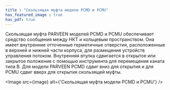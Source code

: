 ```yaml
---
title : "Скользящая муфта модели PCMD и PCMU"
has_featured_image : true
has_pdf: true
---
```


Скользящая муфта PARVEEN моделей PCMD и PCMU обеспечивает средство сообщения между НКТ и кольцевым пространством. Она имеет внутренние отточенные герметичные отверстия, расположенные в верхней и нижней части корпуса, для размещения устройств управления потоком. Внутренняя втулка сдвигается в открытое или закрытое положение с помощью инструмента для перемещения каната типа В. Для модели PARVEEN PCMD сдвиг вниз для открытия и для PCMU сдвиг вверх для открытия скользящей муфты.


<Image src={image} alt={'Скользящая муфта модели PCMD и PCMU'} />
